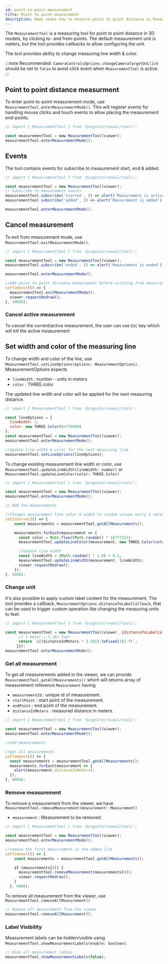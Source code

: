 ```yaml
---
id: point-to-point-measurement
title: Point to point measurement
description: Demo shows how to measure point to point distance in Reveal.
---
```



The `MeasurementTool` is a measuring tool for point to point distance in 3D models, by clicking to- and from-points. The default measurement unit is meters, but the tool provides callbacks to allow configuring the unit.

The tool provides ability to change measuring line width & color.

:::note
Recommended: `CameraControlsOptions.changeCameraTargetOnClick` should be set to `false` to avoid click event when `MeasurementTool` is active.
:::

<DemoWrapper name="Cognite3DViewerDemo" />

## Point to point distance measurment
To enter point-to-point measurement mode, use `MeasurementTool.enterMeasurementMode()`. This will register events for handling mouse clicks and touch events to allow placing the measurement end-points.

```jsx runnable
// import { MeasurementTool } from '@cognite/reveal/tools';

const measurementTool = new MeasurementTool(viewer);
measurementTool.enterMeasurementMode();
```

## Events
The tool contains events for subscribe to measurement start, end & added.
```jsx runnable
// import { MeasurementTool } from '@cognite/reveal/tools';

const measurementTool = new MeasurementTool(viewer);
// Subscribe to measurement events
measurementTool.subscribe('started', () => alert('Measurement is active'));
measurementTool.subscribe('added', () => alert('Measurement is added'));

measurementTool.enterMeasurementMode();
```

## Cancel measurement
To exit from measurement mode, use `MeasurementTool.exitMeasurementMode()`.

```jsx runnable
// import { MeasurementTool } from '@cognite/reveal/tools';

const measurementTool = new MeasurementTool(viewer);
measurementTool.subscribe('ended', () => alert('Measurement is ended'));

measurementTool.enterMeasurementMode();

//Add point to point distance measurement before existing from measurement tool.
setTimeout(() => {
  measurementTool.exitMeasurementMode();
  viewer.requestRedraw();
}, 10000);
```

### Cancel active measurement
To cancel the current/active measurement, the user can use `ESC` key which will kill the active measurement

## Set width and color of the measuring line
To change width and color of the line, use `MeasurementTool.setLineOptions(options: MeasurementOptions)`. MeasurementOptions expects
  - `lineWidth` : number - units in meters
  - `color` : THREE.color

The updated line width and color will be applied for the next measuring distance.

```jsx runnable
// import { MeasurementTool } from '@cognite/reveal/tools';

const lineOptions = {
  lineWidth: 3,
  color: new THREE.Color(0xff0000)
};
const measurementTool = new MeasurementTool(viewer);
measurementTool.enterMeasurementMode();

//Update line width & color for the next measuring line.
measurementTool.setLineOptions(lineOptions);
```

To change existing measurement line width or color, use `MeasurementTool.updateLineWidth(lineWidth: number)` or `MeasurementTool.updateLineColor(color: THREE.Color)`

```jsx runnable
// import { MeasurementTool } from '@cognite/reveal/tools';

const measurementTool = new MeasurementTool(viewer);
measurementTool.enterMeasurementMode();

// Add few measurements

//Changes measurement line color & width to random values every 5 seconds.
setInterval(() => {
    const measurements = measurementTool.getAllMeasurements();

    measurements.forEach(measurement => {
      const color = Math.floor(Math.random() * 16777215);
      measurementTool.updateLineColor(measurement, new THREE.Color(color));

      //Update line width
      const lineWidth = (Math.random() * 1.0) + 0.2;
      measurementTool.updateLineWidth(measurement, lineWidth);
      viewer.requestRedraw();
    });
}, 5000);
```
### Change unit

It's also possible to apply custom label content for the measurement.
The tool provides a callback, `MeasurementOptions.distanceToLabelCallback`, that can be
used to trigger custom operation like changing the measuring units to feet:

```jsx runnable
// import { MeasurementTool } from '@cognite/reveal/tools';

const measurementTool = new MeasurementTool(viewer, {distanceToLabelCallback: (distanceInMeters) => {
      // 1 meter = 3.281 feet
      return `${(distanceInMeters * 3.281).toFixed(2)} ft`;
     }});
measurementTool.enterMeasurementMode();
```

### Get all measurement
To get all measurements added in the viewer, we can provide `MeasurementTool.getAllMeasurements()` which will
returns array of measurement reference `Measurement` having
  - `measurementId` : unique id of measurement.
  - `startPoint` : start point of the measurement.
  - `endPoint` : end point of the measurement.
  - `distanceInMeters` : measured distance in meters.

```jsx runnable
// import { MeasurementTool } from '@cognite/reveal/tools';

const measurementTool = new MeasurementTool(viewer);
measurementTool.enterMeasurementMode();

//add measurements

//get all measurements
setTimeout(() => {
  const measurements = measurementTool.getAllMeasurements();
  measurements.forEach(measurement => {
    alert(measurement.distanceInMeters);
  });
}, 6000);
```

### Remove measurement
To remove a measurement from the viewer, we have `MeasurementTool.removeMeasurement(measurement: Measurement)`
  - `measurement` : Measurement to be removed.

```jsx runnable
// import { MeasurementTool } from '@cognite/reveal/tools';

const measurementTool = new MeasurementTool(viewer);
measurementTool.enterMeasurementMode();

//remove the first measurement in the added list
setTimeout(() => {
    const measurements = measurementTool.getAllMeasurements();

    if (measurements[0]) {
      measurementTool.removeMeasurement(measurements[0]);
      viewer.requestRedraw();
    }
  }, 6000);
```

To remove all measurement from the viewer, use `MeasurementTool.removeAllMeasurement()`

```jsx
// Remove all measurement from the viewer
measurementTool.removeAllMeasurement();
```
### Label Visibility
Measurement labels can be hidden/visible using `MeasurementTool.showMeasurementLabels(enable: boolean)`.
```jsx
// Hide all measurement lables
measurementTool.showMeasurementLabels(false);
```

